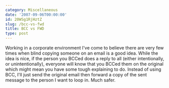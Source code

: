 ```yaml
---
category: Miscellaneous
date: '2007-09-06T00:00:00'
id: 20WSg1RjHztZ
slug: /bcc-vs-fwd
title: BCC vs FWD
type: post
---
```


Working in a corporate environment I've come to believe there are
very few times when blind copying someone on an email is a good
idea. While the idea is nice, if the person you BCCed does a reply
to all (either intentionally, or unintentionally), everyone will
know that you BCCed them on the original which might mean you have
some tough explaining to do. Instead of using BCC, I'll just send
the original email then forward a copy of the sent message to the
person I want to loop in. Much safer.